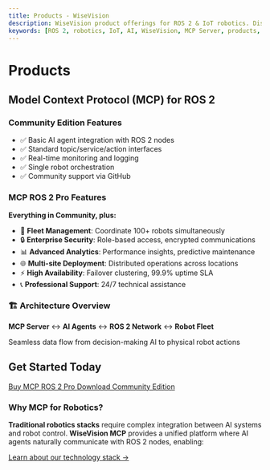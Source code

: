 ```yaml
---
title: Products - WiseVision
description: WiseVision product offerings for ROS 2 & IoT robotics. Discover our Model Context Protocol Server solutions for autonomous systems.
keywords: [ROS 2, robotics, IoT, AI, WiseVision, MCP Server, products, Model Context Protocol]
---
```



<head>
  <script type="application/ld+json">
    {JSON.stringify({
      "@context": "https://schema.org",
      "@type": "SoftwareApplication",
      "name": "WiseVision MCP ROS 2 Pro",
      "applicationCategory": "DeveloperApplication",
      "operatingSystem": "Linux",
      "description": "Model Context Protocol platform bridging AI agents with ROS 2 for robotics automation and fleet management.",
      "softwareVersion": "2.0",
      "releaseNotes": "Advanced fleet management, enterprise security, and multi-site deployment capabilities.",
      "offers": {
        "@type": "Offer",
        "url": "https://app.easy.tools/ec/wisevision/wisevision-mcp-ros-2-pro",
        "availability": "https://schema.org/InStock",
        "category": "Enterprise Software"
      },
      "brand": { 
        "@type": "Organization", 
        "name": "WiseVision" 
      },
      "publisher": {
        "@type": "Organization",
        "name": "WiseVision"
      },
      "requirements": "ROS 2, Linux operating system",
      "applicationSubCategory": "Robotics Software",
      "featureList": [
        "Fleet Management for 100+ robots",
        "Enterprise Security with role-based access",
        "Advanced Analytics and predictive maintenance",
        "Multi-site deployment capabilities",
        "High availability with 99.9% uptime SLA",
        "24/7 professional support"
      ]
    })}
  </script>
</head>

# Products

## Model Context Protocol (MCP) for ROS 2

<Section>

<div className="feature-grid" style={{marginTop: '2rem'}}>
  <FeatureCard 
    title="Community Edition"
    description="Free • MIT License • Full ROS 2 Integration. Perfect for research, prototyping, and small-scale deployments. Get started with our core MCP server that bridges AI agents with ROS 2 ecosystems."
    highlight={false}
  />
  
  <FeatureCard 
    title="MCP ROS 2 Pro"
    description="Enterprise • Advanced Features • Production Support. Scale your autonomous operations with enterprise-grade capabilities, multi-robot coordination, and professional support."
    highlight={true}
  />
</div>

</Section>

<Section background="alt">

### Community Edition Features
- ✅ Basic AI agent integration with ROS 2 nodes
- ✅ Standard topic/service/action interfaces  
- ✅ Real-time monitoring and logging
- ✅ Single robot orchestration
- ✅ Community support via GitHub

### MCP ROS 2 Pro Features
**Everything in Community, plus:**
- 🚀 **Fleet Management**: Coordinate 100+ robots simultaneously
- 🔒 **Enterprise Security**: Role-based access, encrypted communications
- 📊 **Advanced Analytics**: Performance insights, predictive maintenance
- 🌐 **Multi-site Deployment**: Distributed operations across locations
- ⚡ **High Availability**: Failover clustering, 99.9% uptime SLA
- 📞 **Professional Support**: 24/7 technical assistance

</Section>

<Section>

<div className="card" style={{textAlign: 'center', maxWidth: '600px', margin: '2rem auto'}}>
  <h3>🏗️ Architecture Overview</h3>
  <div style={{
    padding: '1.5rem',
    background: 'var(--ifm-code-background)',
    borderRadius: '8px',
    fontFamily: 'var(--ifm-font-family-monospace)',
    fontSize: '0.9rem',
    margin: '1rem 0'
  }}>
    <strong>MCP Server</strong> ↔ <strong>AI Agents</strong> ↔ <strong>ROS 2 Network</strong> ↔ <strong>Robot Fleet</strong>
  </div>
  <p style={{fontSize: '0.9rem', color: 'var(--ifm-color-content-secondary)'}}>
    Seamless data flow from decision-making AI to physical robot actions
  </p>
</div>

</Section>

<Section background="alt">

## Get Started Today

<div style={{textAlign: 'center', marginBottom: '2rem'}}>
  <a href="https://app.easy.tools/ec/wisevision/wisevision-mcp-ros-2-pro" className="button button--primary button--lg" style={{marginRight: '1rem', marginBottom: '1rem'}}>
    Buy MCP ROS 2 Pro
  </a>
  <a href="https://github.com/wise-vision" className="button button--outline button--lg" style={{marginBottom: '1rem'}}>
    Download Community Edition
  </a>
</div>

</Section>

<Section>

### Why MCP for Robotics?

**Traditional robotics stacks** require complex integration between AI systems and robot control. **WiseVision MCP** provides a unified platform where AI agents naturally communicate with ROS 2 nodes, enabling:

<div className="feature-grid" style={{marginTop: '2rem'}}>
  <FeatureCard 
    icon="⚡"
    title="Faster Development"
    description="Pre-built bridges eliminate integration overhead"
  />
  
  <FeatureCard 
    icon="🛡️"
    title="Better Reliability"
    description="Tested, production-ready communication protocols"
  />
  
  <FeatureCard 
    icon="📈"
    title="Easier Scaling"
    description="Add robots and AI capabilities without architectural changes"
  />
  
  <FeatureCard 
    icon="💰"
    title="Lower Costs"
    description="Open-source foundation with enterprise extensions"
  />
</div>

<div style={{textAlign: 'center', marginTop: '3rem'}}>
  <a href="/technology" className="button button--outline">
    Learn about our technology stack →
  </a>
</div>

</Section>
